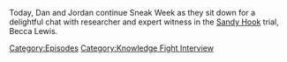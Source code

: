 {{DEFAULTSORT:
    #_EPISODE_0713:Chatting With Becca Lewis
}}{{Episode
    | title           = Chatting With Becca Lewis
    | caption         = Listen to this episode on [https://knowledgefight.libsyn.com/713-chatting-with-becca-lewis Libsyn] [https://open.spotify.com/episode/3UAbrMxceSeMjkDPk9Pjtm Spotify], Read the [[Transcript/713: Chatting With Becca Lewis|Unofficial Transcript]], View discussion on [https://reddit.com/wjsqsz Reddit]
    | episodeNumber   = 713
    | length          = 01:25:23
    | airDate         = August 9, 2022
    | episodeType     = [[:Category:Knowledge Fight Interview|Knowledge Fight Interview]]
    | previousEpisode = [[712: The Decompression Session]]
    | nextEpisode     = [[714: Trial Recap, Part 1]]
}}

{{Stub}}

Today, Dan and Jordan continue Sneak Week as they sit down for a delightful chat with researcher and expert witness in the [[The Sandy Hook Elementary Massacre|Sandy Hook]] trial, Becca Lewis.

[[Category:Episodes]]
[[Category:Knowledge Fight Interview]]

